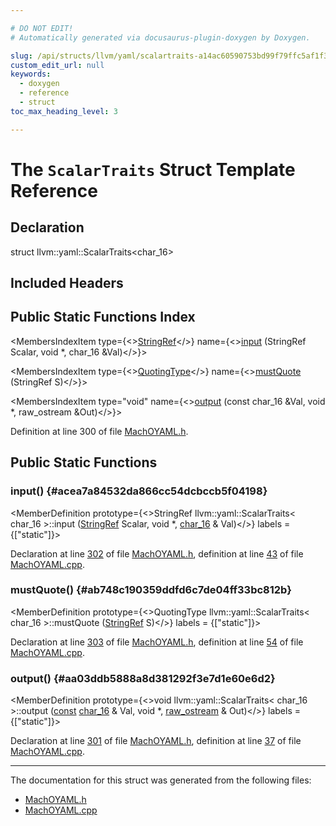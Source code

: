 ```yaml
---

# DO NOT EDIT!
# Automatically generated via docusaurus-plugin-doxygen by Doxygen.

slug: /api/structs/llvm/yaml/scalartraits-a14ac60590753bd99f79ffc5af1f3235
custom_edit_url: null
keywords:
  - doxygen
  - reference
  - struct
toc_max_heading_level: 3

---
```





# The `ScalarTraits` Struct Template Reference

<DoxygenPage pluginConfig={pluginConfig}>



## Declaration

<CodeBlock>struct llvm::yaml::ScalarTraits&lt;char&#95;16&gt;</CodeBlock>

## Included Headers

<IncludesList>
<IncludesListItem
  filePath="llvm/ObjectYAML/MachOYAML.h"
  permalink="/docs/api/files/include/include/llvm/include/llvm/objectyaml/machoyaml-h"
  isLocal="true" />
</IncludesList>

## Public Static Functions Index

<MembersIndex>

<MembersIndexItem
  type={<><a href="/docs/api/classes/llvm/stringref">StringRef</a></>}
  name={<><a href="#acea7a84532da866cc54dcbccb5f04198">input</a> (StringRef Scalar, void &#42;, char&#95;16 &amp;Val)</>}>
</MembersIndexItem>

<MembersIndexItem
  type={<><a href="/docs/api/namespaces/llvm/yaml/#a2e9b09c50b4fff3bad8cba23daef8757">QuotingType</a></>}
  name={<><a href="#ab748c190359ddfd6c7de04ff33bc812b">mustQuote</a> (StringRef S)</>}>
</MembersIndexItem>

<MembersIndexItem
  type="void"
  name={<><a href="#aa03ddb5888a8d381292f3e7d1e60e6d2">output</a> (const char&#95;16 &amp;Val, void &#42;, raw&#95;ostream &amp;Out)</>}>
</MembersIndexItem>

</MembersIndex>


Definition at line 300 of file <a href="/docs/api/files/include/include/llvm/include/llvm/objectyaml/machoyaml-h">MachOYAML.h</a>.

<SectionDefinition>

## Public Static Functions

### input() {#acea7a84532da866cc54dcbccb5f04198}

<MemberDefinition
  prototype={<>StringRef llvm::yaml::ScalarTraits&lt; char&#95;16 &gt;::input (<a href="/docs/api/classes/llvm/stringref">StringRef</a> Scalar, void &#42;, <a href="/docs/api/namespaces/llvm/yaml/#a0080d9f55972ce11dd2dd351556d8c19">char&#95;16</a> &amp; Val)</>}
  labels = {["static"]}>

Declaration at line <a href="/docs/api/files/include/include/llvm/include/llvm/objectyaml/machoyaml-h/#l00302">302</a> of file <a href="/docs/api/files/include/include/llvm/include/llvm/objectyaml/machoyaml-h">MachOYAML.h</a>, definition at line <a href="/docs/api/files/lib/lib/objectyaml/machoyaml-cpp/#l00043">43</a> of file <a href="/docs/api/files/lib/lib/objectyaml/machoyaml-cpp">MachOYAML.cpp</a>.
</MemberDefinition>

### mustQuote() {#ab748c190359ddfd6c7de04ff33bc812b}

<MemberDefinition
  prototype={<>QuotingType llvm::yaml::ScalarTraits&lt; char&#95;16 &gt;::mustQuote (<a href="/docs/api/classes/llvm/stringref">StringRef</a> S)</>}
  labels = {["static"]}>

Declaration at line <a href="/docs/api/files/include/include/llvm/include/llvm/objectyaml/machoyaml-h/#l00303">303</a> of file <a href="/docs/api/files/include/include/llvm/include/llvm/objectyaml/machoyaml-h">MachOYAML.h</a>, definition at line <a href="/docs/api/files/lib/lib/objectyaml/machoyaml-cpp/#l00054">54</a> of file <a href="/docs/api/files/lib/lib/objectyaml/machoyaml-cpp">MachOYAML.cpp</a>.
</MemberDefinition>

### output() {#aa03ddb5888a8d381292f3e7d1e60e6d2}

<MemberDefinition
  prototype={<>void llvm::yaml::ScalarTraits&lt; char&#95;16 &gt;::output (<a href="/docs/api/files/lib/lib/target/lib/target/aarch64/aarch64promoteconstant-cpp/#a90f8350fecae261c25be85d38b451bff">const</a> <a href="/docs/api/namespaces/llvm/yaml/#a0080d9f55972ce11dd2dd351556d8c19">char&#95;16</a> &amp; Val, void &#42;, <a href="/docs/api/classes/llvm/raw-ostream">raw&#95;ostream</a> &amp; Out)</>}
  labels = {["static"]}>

Declaration at line <a href="/docs/api/files/include/include/llvm/include/llvm/objectyaml/machoyaml-h/#l00301">301</a> of file <a href="/docs/api/files/include/include/llvm/include/llvm/objectyaml/machoyaml-h">MachOYAML.h</a>, definition at line <a href="/docs/api/files/lib/lib/objectyaml/machoyaml-cpp/#l00037">37</a> of file <a href="/docs/api/files/lib/lib/objectyaml/machoyaml-cpp">MachOYAML.cpp</a>.
</MemberDefinition>

</SectionDefinition>

<hr/>

The documentation for this struct was generated from the following files:

<ul>
<li><a href="/docs/api/files/include/include/llvm/include/llvm/objectyaml/machoyaml-h">MachOYAML.h</a></li>
<li><a href="/docs/api/files/lib/lib/objectyaml/machoyaml-cpp">MachOYAML.cpp</a></li>
</ul>

</DoxygenPage>
